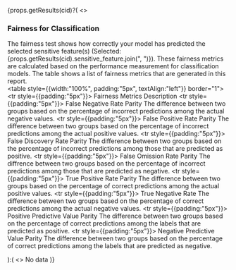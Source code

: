 
{props.getResults(cid)?(
  <>
    <div>
    <h3>Fairness for Classification</h3>
    The fairness test shows how correctly your model has predicted the selected sensitive feature(s) (Selected: {props.getResults(cid).sensitive_feature.join(", ")}). These fairness metrics are calculated based on the performance measurement for classification models. The table shows a list of fairness metrics that are generated in this report.
    <br/>
    <table style={{width:"100%", padding:"5px", textAlign:"left"}} border="1">
      <tbody>
        <tr style={{padding:"5px"}}>
          <th>Fairness Metrics</th>
          <th>Description</th>
        </tr>
        <tr style={{padding:"5px"}}>
          <td>False Negative Rate Parity</td>
          <td>The difference between two groups based on the percentage of incorrect predictions among the actual negative values.</td>
        </tr>
        <tr style={{padding:"5px"}}>
          <td>False Positive Rate Parity</td>
          <td>The difference between two groups based on the percentage of incorrect predictions among the actual positive values.</td>
        </tr>
        <tr style={{padding:"5px"}}>
          <td>False Discovery Rate Parity</td>
          <td>The difference between two groups based on the percentage of incorrect predictions among those that are predicted as positive.</td>
        </tr>
        <tr style={{padding:"5px"}}>
          <td>False Omission Rate Parity</td>
          <td>The diffrence between two groups based on the percentage of incorrect predictions among those that are predicted as negative.</td>
        </tr>
        <tr style={{padding:"5px"}}>
          <td>True Positive Rate Parity</td>
          <td>The difference between two groups based on the percentage of correct predictions among the actual positive values.</td>
        </tr>
        <tr style={{padding:"5px"}}>
          <td>True Negative Rate</td>
          <td>The difference between two groups based on the percentage of correct predictions among the actual negative values.</td>
        </tr>
        <tr style={{padding:"5px"}}>
          <td>Positive Predictive Value Parity</td>
          <td>The difference between two groups based on the percentage of correct predictions among the labels that are predicted as positive.</td>
        </tr>
        <tr style={{padding:"5px"}}>
          <td>Negative Predictive Value Parity</td>
          <td>The difference between two groups based on the percentage of correct predictions among the labels that are predicted as negative.</td>
        </tr>
      </tbody>
    </table>
  </div>
  </>
):(
<>
  No data  
</>
)}